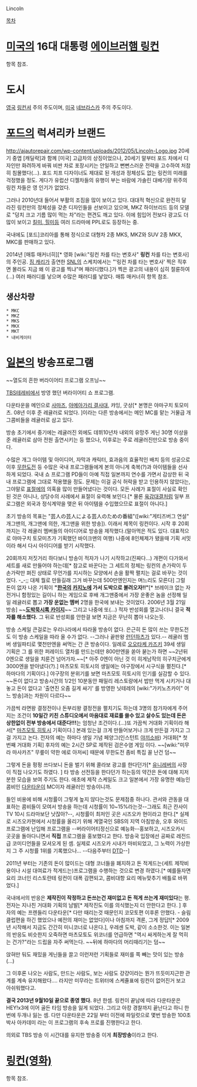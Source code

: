 Lincoln

[[목차]]

= [[미국]]의 16대 대통령 [[에이브러햄 링컨]] =
항목 참조.

= 도시 =
[[영국]] [[링컨셔]] 주의 주도이며, [[미국]] [[네브라스카]] 주의 주도이다.

= [[포드]]의 럭셔리카 브랜드 =
http://ajautorepair.com/wp-content/uploads/2012/05/Lincoln-Logo.jpg
20세기 중엽 [캐딜락]과 함께 [미국] 고급차의 상징이었으나, 20세기 말부터 포드 차에서 디자인만 화려하게 바꿔 비싼 차로 포장시키는 안일하고 뻔뻔스러운 전략을 고수하여 처참히 침몰했다(…). 포드 치프 디자이너도 제대로 된 개성과 정체성도 없는 링컨의 미래를 걱정했을 정도. 게다가 유럽산 디젤차들의 유행이 부는 바람에 가솔린 대배기량 위주의 링컨 차들은 영 인기가 없었다.

그러나 2010년대 들어서 부활의 조짐을 많이 보이고 있다. 대대적 혁신으로 완전히 달라진 링컨만의 정체성을 갖춘 디자인들을 선보이고 있으며, MKZ 하이브리드 등의 모델로 "덩치 크고 기름 많이 먹는 차"라는 편견도 깨고 있다. 이에 힘입어 전보다 광고도 더 많이 보이고 [[킬미, 힐미]]등 여러 드라마에 PPL로도 등장하는 중.

국내에도 [포드]코리아를 통해 정식으로 대형차 2종 MKS, MKZ와 SUV 2종 MKX, MKC를 판매하고 있다. 

2014년 [매튜 매커너히][* 영화 [wiki:"링컨 차를 타는 변호사" '''링컨''' 차를 타는 변호사]의 주인공. [[짐 캐리]]가 출연한 [[SNL]]의 스케치에서는 "'링컨 차를 타는 변호사' 찍은 직후면 몰라도 지금 왜 이 광고를 찍냐"며 패러디했다.]가 찍은 광고의 내용이 심히 절륜하여(...) 여러 패러디를 낳으며 수많은 패러디를 낳았다. 매튜 매커너히 항목 참조.

== 생산차량 ==
 * MKC
 * MKZ
 * MKS
 * MKX
 * MKT
 * 내비게이터

= [[일본]]의 방송프로그램 =
{{{#!html
<iframe title='링컨 오프닝' width='640px' height='360px' src='http://videofarm.daum.net/controller/video/viewer/Video.html?vid=9Hz1Mr7U8Vw$&play_loc=undefined' frameborder='0' scrolling='no' ></iframe>}}}
~~열도의 흔한 버라이어티 프로그램 오프닝~~

[[TBS테레비]]에서 방영 했던 버라이어티 쇼 프로그램.

다운타운을 메인으로 [[사마즈]], [[아메아가리 결사대]], 캬잉, 굿상[* 본명은 야마구치 토모미츠. 08년 이후 준 레귤러로 되었다. ]이라는 다른 방송에서는 메인 MC를 맡는 거물급 개그콤비들을 레귤러로 삼고 있다.

방송 초기에서 중기에는 레귤러진 외에도 데뷔10년차 내외의 유망주 게닌 30명 이상을 준 레귤러로 삼아 전원 출연시키는 등 했으나, 이후로는 주로 레귤러진만으로 방송 중이다.

수많은 개그 아이템 및 아이디어, 자막과 캐릭터, 효과음의 효율적인 배치 등의 성공으로 이후 [[무한도전]] 등 수많은 국내 프로그램들에게 본의 아니게 축복(?)과 아이템들을 선사하게 되었다. 국내 쇼 프로그램 PD들이 아예 직접 일본까지 연수를 가면서 감상한 뒤 국내 프로그램에 그대로 적용했을 정도. 문제는 이걸 공식 허락을 받고 인용하지 않았다는, 그야말로 [[표절]]에의 의혹을 많이 만들어냈다는 것이다. 모든 사례가 표절이 사실로 확인된 것은 아니나, 상당수의 사례에서 표절이 유력해 보인다.[* 물론 [[육감대결]]처럼 일부 프로그램은 외국과 정식계약을 맺은 뒤 아이템을 수입했으므로 표절이 아니다.]

초기 방송의 목표는 "芸人の芸人による芸人のための番組"([wiki:"게티즈버그 연설" 개그맨의, 개그맨에 의한, 개그맨을 위한 방송]). 이래서 제목이 링컨이다. 시작 후 20회까지는 각 레귤러 멤버들의 아이디어로 방송을 제작했다.(말아먹은 적도 있다. 대표적으로 야마구치 토모미츠가 기획했던 바이크맨의 여행) 나중에 8인체제가 됐을때 기획 서밋이라 해서 다시 아이디어를 받기 시작했다.

20회까지 저짓거리 하다보니 방송이 적자가 나기 시작하고(진짜다...) 개편이 다가와서 세트를 새로 만들어야 하는데[* 참고로 바꾼다는 그 세트의 정체는 링컨의 손가락이 두손가락만 펴진 상태로 무언가를 지시하는 모양에서 손을 활짝 펼치는 걸로 바꾸는 것이었다. -_-;; 대체 뭘로 만들길래 그거 바꾸는데 500만엔인지는 며느리도 모른다] 그럴 돈이 없자 나온 기획이 '''"[[한국]]의 [[카지노]]에 가서 도박으로 불려오자!!"'''[* 브레이크 없는 자전거니 함정있는 길이니 하는 게임으로 후배 개그맨중에서 가장 운좋은 놈을 선정해 일일 레귤러로 뽑고 '''가장 운없는 멤버''' 2명을 한국에 보내는 것이었다. 2006년 3월 21일 방송] ~~'''[[도박묵시록 카이지]]'''~~ 그리고 나중에 또(...) 적자 반성회를 열고나더니 결국 '''적자를 해소했다.''' 그 뒤로 반성회를 안한걸 보면 지금은 무난히 뽑아 나오는듯.

방송 스케일 큰걸로는 우리나라에서 따라올 방송이 없다. 은근히 돈 많이 쓰는 무한도전도 이 방송 스케일을 따라 올 수가 없다. --그러나 끝판왕 [[런던하츠]]가 있다.-- 레귤러 멤버 생일파티로 몇천만엔을 써먹는 간 큰 방송이다. 일례로 [[오오타케 카즈키]] 39세 생일 기획은 그 를 위한 퍼레이드 열차를 만드는데만 800만엔을 쏟아 붇는가 하면 ~~2년뒤 0엔으로 생일을 치룬건 넘어가자.~~[* 아주 0엔이 아닌 것 이 히게남작의 히구치군에게 3000엔을 받아냈다(?).] 마츠모토 히토시의 생일에는 야구장에서 시구식을 펼친다.[* 하마다의 기획이다.] 야구장의 분위기를 보면 마츠모토 히토시의 인기를 실감할 수 있다. ~~돈이 없다고 방송시간의 1/2인 10분동안 패밀리 레스토랑에서 밥만 먹게 시키거나 대놓고 돈이 없다고 '출연진 오줌 길게 싸기' 를 방영한 닛테레의 [wiki:"가키노츠카이" 어느 방송]과는 차원이 다르다~~

가끔씩 라면왕 결정전이나 돈부리왕 결정전을 펼치기도 하는데 3명의 참가자에게 주어지는 조건이 '''10일간 키친 스튜디오에서 마음대로 재료를 쓸수 있고 살수도 있는데 돈은 상한없이 전부 방송에서 대준다!!!'''는 엄청난 조건이다.(...)또 가끔씩 거대화 기획이라 해서[* [[마츠모토 히토시]] 기획이다.] 본래 있는걸 크게 만들어보거나 크게 만든걸 가지고 그걸 가지고 논다. 전자의 예는 하마다 생일 기념 페양그(인스턴트 [[야끼소바]]) 거대화[* 첫번째 거대화 기획] 후자의 예는 2시간 SP로 제작된 검은수염 게임 이다. ~~[wiki:"미무라 마사카즈" 무릎이 약한 에로 아저씨] 때문에 무한도전 좀비 특집 꼴 난건 덤~~ 

그렇게 돈을 펑펑 쓰다보니 돈을 벌기 위해 콜라보 광고를 한다던가[* [[유니레버]]의 사장이 직접 나오기도 하였다. ] 타 방송 선전등을 한다던가 하는등의 약간은 돈에 대해 지저분한 모습을 보여 주기도 한다. 애초에 제작 스케일도 크고 일본에서 가장 유명한 예능인 콤비인 [[다운타운]]이 MC이자 레귤러인 방송이니까.

들인 비용에 비해 시청률이 그렇게 높지 않다는것도 문제점중 하나다. 관서와 관동을 대표하는 콤비들이 모여서 방송을 하는데 시청률이 10~15%라는것--그래도 최근 칸사이TV 10시 드라마보단 낫잖아?--, 시청률이 최저인 곳은 시즈오카 현이라고 한다.[* 실제로 시즈오카현에서 시청률을 올리기 위해 계열국인 SBS의 지역 아침방송, 오후 와이드 프로그램에 난입해 프로그램을 --버라이어티정신으로 예능화--홍보하고, 시즈오카시 곳곳을 돌아다니면서 '''직접''' 프로그램을 홍보했다고 한다. 방송국 입장에선 공짜로 레전드급 코미디언들을 모셔오게 된 셈. 실제로 시즈오카 시내가 마비되었고, 그 노력이 가상한지 그 주 시청률 1위를 기록했으나... --다음주부터 [[DTD]]--]

2011년 부터는 기존의 돈이 많이드는 대형 코너들을 폐지하고 돈 적게드는(세트 제작비용이나 시설 대여료가 적게드는)프로그램을 수행하는 것으로 변경 하였다.[* 예를들자면 요리 코너인 리스토란테 링컨이 대폭 감편되고, 콤비대항 요리 메뉴맞추기 배틀로 바뀌었다.] 

국내에서의 반응은 '''제작진이 작정하고 돈쓰는건 재미없고 돈 적게 쓰는게 재미있다'''는 평. 전자는 지나친 거대화 기획의 남발[* 제작진도 이를 의식했는지 더 안한다고 한다. ] 후자의 예는 프렌들리 다운타운[* 다만 때리는것 때문인지 코모토편 이후론 안했다. - 슬림클럽편을 하긴 했었으나 예전의 재미는 없었다]이나 아침까지 격론, 그게 정답![* 2009년 시작해서 지금도 간간히 미니코너로 나온다.], 우레센 도박, 같이 소소한것. 이는 일본의 반응도 비슷한지 오죽하면 마츠모토도 위코너를 언급하면 "역시 싸게하는게 잘 먹히는 건가?"라는 드립을 자주 써먹는다. ~~뒤에 하마다의 머리때리기는 덤~~

앉혀만 둬도 재밌을 게닌들을 끌고 이런저런 기획들로 재미를 쪽 빼는 맛이 있는 방송(...)

그 이후론 나오는 사람도, 만드는 사람도, 보는 사람도 걍걍이라는 뭔가 뜨듯미지근한 관계를 계속 유지해왔다.... 라지만 미무라는 트위터에 스케쥴표에 링컨이 없어진거 보고 아쉬워했다고.

''' 결국 2013년 9월10일 끝으로 종영 했다.''' 8년 한셈. 링컨이 끝남에 따라 다운타운은 HEY!x3에 이어 골든 타임 방송을 잃게 되었다. 그리고 아캉 경찰까지 끝난다고 하니 한번에 두개나 잃는 셈. 다만 다운타운은 22일 부터 이전에 파일럿으로 몇번 방송한 100초 박사 아카데미 라는 이 프로그램의 후속 프로를 진행한다고 한다. 
 
의외로 TBS 방송 이 시간대를 유지한 방송중 이게 '''최장방송'''이라고 한다.
= [[링컨(영화)]] =
항목 참조.
